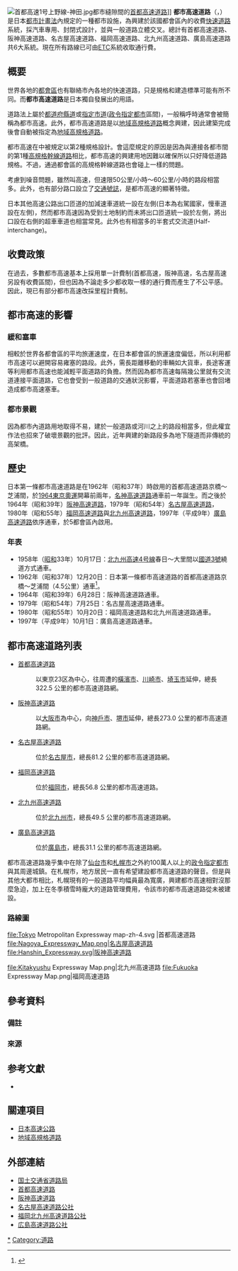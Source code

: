 [[File:首都高速1号上野線-神田.jpg|thumb]]都市縫隙間的[[首都高速道路|首都高速道路]]]]
'''都市高速道路'''（{{lang|ja|都市高速道路／としこうそくどうろ}}，{{lang|en|Urban Expressway}}）是日本[[都市計畫|都市計畫法]]內規定的一種都市設施，為興建於該國都會區內的收費[[快速道路|快速道路]]系統，採汽車專用、封閉式設計，並與一般道路立體交叉。總計有首都高速道路、阪神高速道路、名古屋高速道路、福岡高速道路、北九州高速道路、廣島高速道路共6大系統。現在所有路線已可由[[電子道路收費系統|ETC]]系統收取通行費{{efn|[http://www.hanshin-exp.co.jp/drivers/ryoukin/annai/guide-03d.html 通行料金一覧表] - [[阪神高速5号灣岸線|阪神高速5号灣岸線]]及[[阪神高速7号北神戶線|阪神高速7号北神戶線]]的部分路段由第二神明道路的管理者（NEXCO西）代為收取通行費，徵得的通行費則由NEXCO西與阪神高速公司拆帳分別納入。}}。

== 概要 ==
{{Vertical_images_list
|幅= 200px
|枠幅= 200px
| 1=Shuto Kosokudoro Route 1 -01.jpg
| 2=首都高速道路（東京）
| 3=Yokohama Baybridge.jpg
| 4=首都高速道路（横濱）
| 5=Shintoshin-nishi interchange 002, Shutoko Saitama-shintoshin line.jpg
| 6=首都高速道路（埼玉）
| 7=Ring road 20151020A.JPG
| 8=名古屋高速道路（名古屋）
| 9=Miyaato-PedestrianBridge on Chuo-odori Osaka Japan.jpg
| 10=阪神高速道路（大阪）
| 11=Kobe Port 2012.jpg
| 12=阪神高速道路（神戶）
| 13=Yamashina Haif-IC.JPG
| 14=阪神高速道路（京都）
| 15=<!-- 檔案不存在 Hiroshima Expressway 3 03.jpg -->
| 16=廣島高速道路（廣島）
| 17=Kitakyushu Urban Expressway Katsuyama entrance1.JPG
| 18=北九州高速道路（北九州）
| 19=Najima-Bentembashi Bridge from northwest side.JPG
| 20=福岡高速道路（福岡）
}}
世界各地的[[都會區|都會區]]也有聯絡市內各地的快速道路，只是規格和建造標準可能有所不同。而'''都市高速道路'''是日本獨自發展出的用語{{efn|其他地區也有類似用語，例如韓語「{{link-ko|都市高速化道路|도시고속화도로}}」（{{lang|ko|도시고속화도로}}）就與都市高速類似，[[釜山第二都市高速道路|釜山第二都市高速道路]](收費道路)即可歸為此類；在台灣，比較接近都市高速的道路通常是市區內的快速道路。例如台北市的快速道路系統（建國南北快速道路、市民大道、環東大道、環河南北快速道路等等）及高雄的大中快速道路較類似都市高速；在中國大陸也有類似都市高速的道路，例如上海市延安高架路。}}。

道路法上屬於[[都道府縣道|都道府縣道]]或[[市町村道|指定市道]]([[政令指定都市|政令指定都市]]區間){{sfn|淺井建爾|2001|pp=60-61}}，一般稱呼時通常會被簡稱為都市高速。此外，都市高速道路是以[[地域高規格道路|地域高規格道路]]概念興建，因此建築完成後會自動被指定為[[地域高規格道路|地域高規格道路]]。

都市高速在{{link-ja|道路構造令|道路構造令}}中被規定以第2種規格設計。會這麼規定的原因是因為與連接各都市間的第1種[[高規格幹線道路|高規格幹線道路]]相比，都市高速的興建用地因難以確保所以只好降低道路規格。不過，通過都會區的高規格幹線道路也會碰上一樣的問題。

考慮到噪音問題，雖然叫高速，但速限50公里/小時～60公里/小時的路段相當多。此外，也有部分路口設立了[[交通號誌|交通號誌]]，是都市高速的顯著特徵。

日本其他高速公路出口匝道的加減速車道統一設在左側(日本為右駕國家，慢車道設在左側)，然而都市高速因為受到土地制約而未將出口匝道統一設於左側，將出口設在右側的超車車道也相當常見。此外也有相當多的半套式交流道(Half-interchange)。

== 收費政策 ==
在過去，多數都市高速基本上採用單一計費制(首都高速，阪神高速，名古屋高速另設有收費區間)，但也因為不論走多少都收取一樣的通行費而產生了不公平感。因此，現已有部分都市高速改採里程計費制。

== 都市高速的影響 ==
=== 緩和塞車 ===
相較於世界各都會區的平均旅運速度，在日本都會區的旅運速度偏低，所以利用都市高速可以避開容易雍塞的路段。此外，需長距離移動的車輛如大貨車，長途客運等利用都市高速也能減輕平面道路的負擔。然而因為都市高速每隔幾公里就有交流道連接平面道路，它也會受到一般道路的交通狀況影響，平面道路若塞車也會回堵造成都市高速塞車{{efn|首都高速道路が低速道路と酷評される所以である{{sfn|浅井建爾|2001|p=60}}。}}。

=== 都市景觀 ===
因為都市內道路用地取得不易，建於一般道路或河川之上的路段相當多，但此權宜作法也招來了破壞景觀的批評。因此，近年興建的新路段多為地下隧道而非傳統的高架橋。

== 歷史 ==
日本第一條都市高速道路是在1962年（昭和37年）時啟用的首都高速道路京橋～芝浦間，於[[1964年夏季奧林匹克運動會|1964東京奧運]]開幕前兩年，[[名神高速道路|名神高速道路]]通車前一年誕生{{efn|早在三年前的[[1959年|1959年]]（昭和34年），東京都內的[[東京高速道路|東京高速道路]]部分路段已通車，但該道路屬於{{link-ja|一般自動車道|一般自動車道}}而不是都市高速道路。}}{{sfn|浅井建爾|2001|p=60}}。而之後於1964年（昭和39年）[[阪神高速道路|阪神高速道路]]，1979年（昭和54年）[[名古屋高速道路|名古屋高速道路]]，1980年（昭和55年）[[福岡高速道路|福岡高速道路]]與[[北九州高速道路|北九州高速道路]]，1997年（平成9年）[[廣島高速道路|廣島高速道路]]依序通車，於5都會區內啟用。
=== 年表 ===
* 1958年（[[昭和|昭和]]33年）10月17日：[[北九州高速4号線|北九州高速4号線]]春日～大里間以[[國道3號_(日本)|國道3號]]繞道方式通車{{efn|該路段直到1991年（平成3年）3月31日才轉換為都市高速道路。因此該路段雖然是最悠久的都市高速道路，仍然不是日本第一條都市高速道路。}}。
* 1962年（昭和37年）12月20日：日本第一條都市高速道路的首都高速道路京橋～芝浦間（4.5公里）通車<ref>{{Cite web|author=|date=|url=http://www.shutoko.co.jp/company/info/history/|title=会社沿革|work=首都高速道路株式会社Webサイト|publisher=[[首都高速道路|首都高速道路]]|accessdate=2015-12-19|archive-date=2015-12-22|archive-url=https://web.archive.org/web/20151222082834/http://www.shutoko.co.jp/company/info/history/|dead-url=no}}</ref>。
* 1964年（昭和39年）6月28日：阪神高速道路通車。
* 1979年（昭和54年）7月25日：名古屋高速道路通車。
* 1980年（昭和55年）10月20日：福岡高速道路和北九州高速道路通車。
* 1997年（平成9年）10月1日：廣島高速道路通車。

== 都市高速道路列表 ==
* [[首都高速道路|首都高速道路]]
*:以東京23区為中心，往周遭的[[橫濱市|橫濱市]]、[[川崎市|川崎市]]、[[埼玉市|埼玉市]]延伸，總長322.5 公里{{efn|統計至2014年（平成26年）12月末。}}的都市高速道路網。
* [[阪神高速道路|阪神高速道路]]
*:以[[大阪市|大阪市]]為中心，向[[神戶市|神戶市]]、[[堺市|堺市]]延伸，總長273.0 公里的都市高速道路網。
* [[名古屋高速道路|名古屋高速道路]]
*:位於[[名古屋市|名古屋市]]，總長81.2 公里的都市高速道路網。
* [[福岡高速道路|福岡高速道路]]
*:位於[[福岡市|福岡市]]，總長56.8 公里的都市高速道路。
* [[北九州高速道路|北九州高速道路]]
*:位於[[北九州市|北九州市]]，總長49.5 公里的都市高速道路網。
* [[廣島高速道路|廣島高速道路]]
*:位於[[廣島市|廣島市]]，總長31.1 公里的都市高速道路網。
都市高速道路幾乎集中在除了[[仙台市|仙台市]]和[[札幌市|札幌市]]之外約100萬人以上的[[政令指定都市|政令指定都市]]與其周邊城鎮。在札幌市，地方居民一直有希望建設都市高速道路的聲音。但是與其他大都市相比，札幌現有的一般道路平均幅員最為寬廣，興建都市高速相對沒那麼急迫，加上在冬季積雪時龐大的道路管理費用，令該市的都市高速道路從未被建設{{sfn|浅井建爾|2015|p=100}}。

=== 路線圖 ===
<gallery>
file:Tokyo Metropolitan Expressway map-zh-4.svg |首都高速道路
file:Nagoya_Expressway_Map.png|名古屋高速道路
file:Hanshin_Expressway.svg|阪神高速道路
</gallery>
<gallery>
<!-- 檔案不存在 file:広島高速ルート図.png|廣島高速道路 -->
file:Kitakyushu Expressway Map.png|北九州高速道路
file:Fukuoka Expressway Map.png|福岡高速道路
</gallery>

== 參考資料 ==
=== 備註 ===
{{Reflist|group="注"}}
{{notelist}}

=== 來源 ===
{{reflist}}

== 参考文獻 ==
* {{Cite book |author=淺井建爾 |edition= 初版|date=2001-11-10 |title={{lang|ja|道と路がわかる辞典}}|publisher=[[日本實業出版社|日本實業出版社]] |isbn=4-534-03315-X |ref=harv}}

== 關連項目 ==
* [[日本高速公路|日本高速公路]]
* [[地域高規格道路|地域高規格道路]]

== 外部連結 ==
* [http://www.mlit.go.jp/road/yuryo/index.html 国土交通省道路局] {{Wayback|url=http://www.mlit.go.jp/road/yuryo/index.html |date=20160126202159 }}
* [http://www.shutoko.co.jp/ 首都高速道路] {{Wayback|url=http://www.shutoko.co.jp/ |date=20151231150956 }}
* [https://web.archive.org/web/20151228144522/http://www.hanshin-exp.co.jp/company/ 阪神高速道路]
* [http://www.nagoya-expressway.or.jp/ 名古屋高速道路公社] {{Wayback|url=http://www.nagoya-expressway.or.jp/ |date=20120630011745 }}
* [http://www.fk-tosikou.or.jp/ 福岡北九州高速道路公社] {{Wayback|url=http://www.fk-tosikou.or.jp/ |date=20160111213834 }}
* [http://h-exp.or.jp/ 広島高速道路公社] {{Wayback|url=http://h-exp.or.jp/ |date=20160109200701 }}

{{日本高速公路}}

[[Category:都市高速道路|*]]
[[Category:道路|Category:道路]]